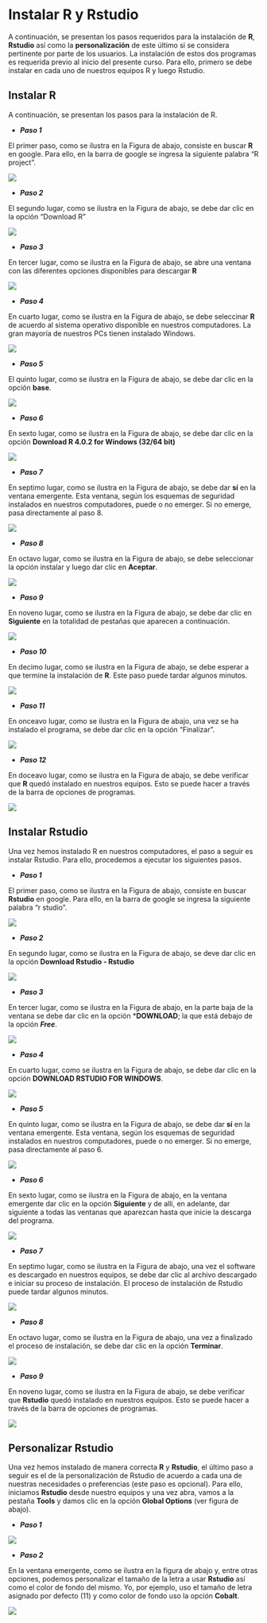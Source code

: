 # Instalar R y Rstudio {#Instalar}

A continuación, se presentan los pasos requeridos para la instalación de **R**, **Rstudio** así como la **personalización** de este último si se considera pertinente por parte de los usuarios. La instalación de estos dos programas es requerida previo al inicio del presente curso. Para ello, primero se debe instalar en cada uno de nuestros equipos R y luego Rstudio.

## Instalar R

A continuación, se presentan los pasos para la instalación de R.

* _**Paso 1**_

El primer paso, como se ilustra en la Figura de abajo, consiste en buscar **R** en google. Para ello, en la barra de google se ingresa la siguiente palabra "R project".

![](Imagenes/R1.png)

* _**Paso 2**_

El segundo lugar, como se ilustra en la Figura de abajo, se debe dar clic en la opción "Download R"

![](Imagenes/R2.png)

* _**Paso 3**_

En tercer lugar, como se ilustra en la Figura de abajo, se abre una ventana con las diferentes opciones disponibles para descargar **R**

![](Imagenes/R3.png)

* _**Paso 4**_

En cuarto lugar, como se ilustra en la Figura de abajo, se debe seleccinar **R** de acuerdo al sistema operativo disponible en nuestros computadores. La gran mayoría de nuestros PCs tienen instalado Windows.

![](Imagenes/R4.png)

* _**Paso 5**_

El quinto lugar, como se ilustra en la Figura de abajo, se debe dar clic en la opción **base**.

![](Imagenes/R5.png)

* _**Paso 6**_

En sexto lugar, como se ilustra en la Figura de abajo, se debe dar clic en la opción **Download R 4.0.2 for Windows (32/64 bit)**

![](Imagenes/R6.png)

* _**Paso 7**_

En septimo lugar, como se ilustra en la Figura de abajo, se debe dar **sí** en la ventana emergente. Esta ventana, según los esquemas de seguridad instalados en nuestros computadores, puede o no emerger. Si no emerge, pasa directamente al paso 8.

![](Imagenes/R7.png)

* _**Paso 8**_

En octavo lugar, como se ilustra en la Figura de abajo, se debe seleccionar la opción instalar y luego dar clic en **Aceptar**.

![](Imagenes/R8.png)

* _**Paso 9**_

En noveno lugar, como se ilustra en la Figura de abajo, se debe dar clic en **Siguiente** en la totalidad de pestañas que aparecen a continuación.

![](Imagenes/R9.png)

* _**Paso 10**_

En decimo lugar, como se ilustra en la Figura de abajo, se debe esperar a que termine la instalación de **R**. Este paso puede tardar algunos minutos.

![](Imagenes/R10.png)

* _**Paso 11**_

En onceavo lugar, como se ilustra en la Figura de abajo, una vez se ha instalado el programa, se debe dar clic en la opción "Finalizar". 

![](Imagenes/R11.png)

* _**Paso 12**_

En doceavo lugar, como se ilustra en la Figura de abajo, se debe verificar que **R** quedó instalado en nuestros equipos. Esto se puede hacer a través de la barra de opciones de programas.

![](Imagenes/R12.png)


## Instalar Rstudio

Una vez hemos instalado R en nuestros computadores, el paso a seguir es instalar Rstudio. Para ello, procedemos a ejecutar los siguientes pasos.


* _**Paso 1**_

El primer paso, como se ilustra en la Figura de abajo, consiste en buscar **Rstudio** en google. Para ello, en la barra de google se ingresa la siguiente palabra "r studio".

![](Imagenes/Rstudio1.png)

* _**Paso 2**_

En segundo lugar, como se ilustra en la Figura de abajo, se deve dar clic en la opción **Download Rstudio - Rstudio**

![](Imagenes/Rstudio2.png)

* _**Paso 3**_

En tercer lugar, como se ilustra en la Figura de abajo, en la parte baja de la ventana se debe dar clic en la opción ***DOWNLOAD**; la que está debajo de la opción _**Free**_.

![](Imagenes/Rstudio3.png)


* _**Paso 4**_

En cuarto lugar, como se ilustra en la Figura de abajo, se debe dar clic en la opción **DOWNLOAD RSTUDIO FOR WINDOWS**.


![](Imagenes/Rstudio4.png)

* _**Paso 5**_

En quinto lugar, como se ilustra en la Figura de abajo, se debe dar **sí** en la ventana emergente. Esta ventana, según los esquemas de seguridad instalados en nuestros computadores, puede o no emerger. Si no emerge, pasa directamente al paso 6. 

![](Imagenes/Rstudio5.png)

* _**Paso 6**_

En sexto lugar, como se ilustra en la Figura de abajo, en la ventana emergente dar clic en la opción **Siguiente** y de allí, en adelante, dar siguiente a todas las ventanas que aparezcan hasta que inicie la descarga del programa.

![](Imagenes/Rstudio6.png)

* _**Paso 7**_

En septimo lugar, como se ilustra en la Figura de abajo, una vez el software es descargado en nuestros equipos, se debe dar clic al archivo descargado e iniciar su proceso de instalación. El proceso de instalación de Rstudio puede tardar algunos minutos.

![](Imagenes/Rstudio7.png)

* _**Paso 8**_

En octavo lugar, como se ilustra en la Figura de abajo, una vez a finalizado el proceso de instalación, se debe dar clic en la opción **Terminar**.

![](Imagenes/Rstudio8.png)

* _**Paso 9**_

En noveno lugar, como se ilustra en la Figura de abajo, se debe verificar que **Rstudio** quedó instalado en nuestros equipos. Esto se puede hacer a través de la barra de opciones de programas.

![](Imagenes/Rstudio9.png)


## Personalizar Rstudio

Una vez hemos instalado de manera correcta **R** y **Rstudio**, el último paso a seguir es el de la personalización de Rstudio de acuerdo a cada una de nuestras necesidades o preferencias (este paso es opcional). Para ello, iniciamos **Rstudio** desde nuestro equipos y una vez abra, vamos a la pestaña **Tools** y damos clic en la opción **Global Options** (ver figura de abajo).

* _**Paso 1**_

![](Imagenes/Personaliza1.png)

* _**Paso 2**_

En la ventana emergente, como se ilustra en la figura de abajo y, entre otras opciones, podemos personalizar el tamaño de la letra a usar **Rstudio** así como el color de fondo del mismo. Yo, por ejemplo, uso el tamaño de letra asignado por defecto (11) y como color de fondo uso la opción **Cobalt**.

![](Imagenes/Personaliza2.png)